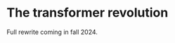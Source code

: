 # The transformer revolution

Full rewrite coming in fall 2024.

<!-- 
- Include below as example in this chapter

# Labelling sentiment and entities

- TODO: Keep the full notebook as an appendix and example of workshop materials
- TODO: USe the stuff on BERTopic as the foundation of this chapter

# Modelling Sentiment

In this tutorial, we'll explore various approaches to modeling sentiment in text data. We'll start with simple dictionary-based methods for sentiment analysis, which rely on predefined lists of positive and negative words. While these methods are easy to understand and implement, they come with significant limitations. Next, we'll explore a more sophisticated approach using the VADER (Valence Aware Dictionary and Sentiment Reasoner) model, which combines dictionary-based methods with rules to improve accuracy. Third, we'll dive into transformer-based models, the state-of-the-art in sentiment analysis, which leverage deep learning to understand context and nuance in text data.

You can think of the evolution of approaches in this tutorial in the same general terms as the three waves of topic models I introduced in the previous tutorial.

By the end of this tutorial, you will have a solid understanding of four different approaches to sentiment analysis, their strengths and weaknesses, and how to implement them in Python.

## Learning Objectives

By the end of this tutorial, you should be able to:

1. Compare Approaches to Sentiment Analysis
    - Describe the differences between dictionary-based, rule-based, and transformer-based methods for sentiment analysis.
    - Explain the advantages and limitations of each approach.
2. Implement Sentiment Analysis
    - Use dictionary-based methods to calculate sentiment scores.
    - Apply VADER sentiment analysis, which combines dictionary and rule-based methods.
    - Implement transformer-based sentiment analysis using state-of-the-art models like RoBERTa.
3. Visualize and Interpret Sentiment Scores
    - Create histograms and bar charts to visualize sentiment distributions.
    - Compare the results of different sentiment analysis methods.

# Setup

```python
import pandas as pd
import spacy
import requests
import matplotlib.pyplot as plt
import matplotlib.ticker as ticker

nlp = spacy.load("en_core_web_sm")
```


Let's load the dataset and inspect its structure.

```python
comments = pd.read_csv('output/comments.csv')
comments.info()
```

Let's take a sample to work a little faster. You can always remove this line and re-run the code later.

```python
comments = comments.sample(1_000)
comments.head()
```

# The First Approach: Dictionary Methods

Dictionary-based sentiment analysis is a straightforward method that involves counting the number of positive and negative words in a text. While easy to implement, this approach often struggles with context, polysemy, and sarcasm, and may not accurately represent capture sentiment in text data.

We'll start by loading lists of positive and negative words from the *Computational Analysis of Communication* book using the requests package. Next, we'll combine these lists into a single dataframe representing our sentiment dictionary.

```python
poswords_url = "https://cssbook.net/d/positive.txt"
negwords_url = "https://cssbook.net/d/negative.txt"

def load_word_list(url):
    response = requests.get(url)
    words = response.text.splitlines()
    return words

positive_words = load_word_list(poswords_url)
negative_words = load_word_list(negwords_url)

positive_df = pd.DataFrame({'word': positive_words, 'value': 1})
negative_df = pd.DataFrame({'word': negative_words, 'value': -1})

sent_dict = pd.concat([positive_df, negative_df], ignore_index=True)
print(sent_dict.sample(30))
```


## Tokenization and Sentiment Scoring

We'll define a simple function to tokenize the text using SpaCy, which helps us break down each comment into individual words.

We'll define a simple function to tokenize the text with spacy.

```python
def spacy_tokenizer(text):
    if isinstance(text, str):
        doc = nlp(text.lower())
        return [token.text for token in doc]
    else:
        return []

comments['word'] = comments['text'].apply(spacy_tokenizer)
```

Let's take a quick look.

```python
comments['word'].sample(30)
```

Now, we'll process the data further by exploding the words into individual rows, allowing us to join them with our sentiment dictionary and calculate sentiment scores.

```python
comments_exploded = comments.explode('word')
df_joined = comments_exploded.merge(sent_dict, on='word', how='inner')
df_joined
```

## Aggregating Sentiment Scores

We'll group the data by comment_id to calculate the overall sentiment score for each comment by summing the individual word sentiment scores.

```python
df_scores = df_joined.groupby('comment_id').agg(
    senti_score=pd.NamedAgg(column='value', aggfunc='sum'),
    text=pd.NamedAgg(column='text', aggfunc='first')
).reset_index()

df_scores.head()
```

## Visualizing Dictionary-Based Sentiment

Let's visualize the distribution of sentiment scores using a humble histogram.

```python
ax = df_scores['senti_score'].plot(
  kind='hist', bins=20, color="black", alpha=0.7, edgecolor='black', figsize=(10, 6)
)

ax.yaxis.set_major_formatter(ticker.FuncFormatter(
  lambda x, pos: f'{int(x):,}')
)

plt.title('Dictionary-based Sentiment Counts\n', loc="left")
plt.xlabel('\n' + r'$\longleftarrow$ more negative | more positive $\longrightarrow$')
plt.ylabel('Frequency\n')
plt.show()
```

Let's try another approach. This time, one that combines a dictionary approach with a rules=based approach. You can think of this as a refinment of a model based on model criticism in an iterative modelling loop.

# The Second Approach: VADER (Dictionaries + Rules)

VADER (Valence Aware Dictionary and sEntiment Reasoner) is a more sophisticated sentiment analysis tool that combines a dictionary-based approach with a rule-based method to better capture context, negation, and intensifiers in text. We'll start by importing VADER and initializing the `SentimentIntensityAnalyzer`.

```python
from vaderSentiment.vaderSentiment import SentimentIntensityAnalyzer
analyzer = SentimentIntensityAnalyzer()
```

## Computing Sentiment Scores with VADER

We’ll define a function that uses VADER’s `.polarity_scores()` method to compute a compound sentiment score for each comment.

```python
def vader_sentiment(text, analyzer):
    if isinstance(text, str):
        scores = analyzer.polarity_scores(text)
        return scores['compound']
    else:
        return None

comments['vader_score'] = comments['text'].apply(lambda x: vader_sentiment(x, analyzer))
comments[['text', 'vader_score']].head()
```

## Visualizing VADER Sentiment

Now, let's visualize the VADER sentiment scores using a histogram. We'll use Pandas `plot()` method, which just calls matplotlib.

```python
ax = comments['vader_score'].plot(
  kind='hist', bins=20, color="black", alpha=0.7, edgecolor='black', figsize=(10, 6)
)

ax.yaxis.set_major_formatter(ticker.FuncFormatter(
  lambda x, pos: f'{int(x):,}')
)

plt.title('Compound VADER Sentiment Scores\n', loc="left")
plt.xlabel('\nCompound Sentiment')
plt.ylabel('Frequency\n')
plt.show()
```


## Comparison of Dictionary and VADER Sentiment Analysis

Let's compare the results of our two sentiment analysis methods by plotting their histograms side by side. When you interpret these plots, remember that the x-axes are quite different.

```python
import matplotlib.pyplot as plt

fig, (ax1, ax2) = plt.subplots(2, 1, figsize=(10, 12))

ax1.hist(df_scores['senti_score'], bins=20, color="blue", alpha=0.5, edgecolor='black')
ax1.set_title('(a) Dictionary counts\n', loc='left')
ax1.set_xlabel('\nCounts')
ax1.set_ylabel('Frequency\n')
ax1.yaxis.set_major_formatter(ticker.FuncFormatter(lambda x, pos: f'{int(x):,}'))

ax2.hist(comments['vader_score'], bins=20, color="red", alpha=0.5, edgecolor='black')
ax2.set_title('\n(b) Dictionaries + Rules via VADER\n', loc='left')
ax2.set_xlabel('\nVADER Compound Sentiment Score')
ax2.set_ylabel('Frequency\n')
ax2.yaxis.set_major_formatter(ticker.FuncFormatter(lambda x, pos: f'{int(x):,}'))

# Adjust the layout
plt.tight_layout()
plt.show()
```

We can't say from this plot, but if you spend some time looking at examples, you'll see VADER's rule-based adjustments do provide some improvements over the simple dictionary approach.

# The Third Approach: Transformer-Based Sentiment Analysis

As we learned in the last tutorial and video lectures, transformer models, like those based on the BERT architecture, have revolutionized natural language processing in general, including sentiment analysis. They capturing deep contextual information and do a much better job of "understanding" the nuances of language. We'll use a pre-trained transformer model to analyze sentiment in our comments, which is very common.^[You can fine-tune these to your specific use case, but that is beyond the scope of this course.] We'll start by specifying the model we’ll use, which is designed for sentiment analysis on social media text.

```python
model = "cardiffnlp/twitter-roberta-base-sentiment-latest"
```

## Applying the Transformer Model

We'll use the `label_sentiment()` function from the course package to apply the sentiment model to our dataset.

::: { .callout-note }
Note that the code below will take a while to run. Progress bars will give you a sense of how long to expect.
:::

```python
import src.text as t

sentiment = t.label_sentiment(
    model=model, df=comments, textcol="text", idcol="comment_id"
)

sentiment
```

## Analyzing Sentiment Scores

Next, we’ll determine the dominant sentiment (positive, neutral, or negative) for each comment based on the highest probability score.

```python
sentiment['dominant_sentiment'] = sentiment[['sentiment_negative', 'sentiment_neutral', 'sentiment_positive']].idxmax(axis=1)

sentiment[['sentiment_negative', 'sentiment_neutral', 'sentiment_positive', 'dominant_sentiment']].head()
```

Let's plot a comparison. We could do this as a bar graph (or whatever), but I prefer to do it this way:

```python
from src.networks import plot_line_comparison

for_plotting = sentiment_counts.to_dict()

plot_line_comparison(
    for_plotting,
    xrange=(315, 350),
    print_decimals=False,
    title="",
    xlabel='\nFrequency of dominant sentiment scores in the talksatgoogle YouTube Data',
    filename="output/yt_sentiment_comparison.png"
)
```


We can also look at the distribution of sentiment scores, not just the dominant ones.

```python
sentiment[['sentiment_negative', 'sentiment_neutral', 'sentiment_positive']].plot(
    kind='hist', bins=50, alpha=0.7, edgecolor='black', figsize=(10, 6), subplots=True
)
plt.suptitle('Distribution of Sentiment Scores')
plt.show()
```

# Conclusion

It’s important to understand both the traditional and modern approaches to effectively apply them in your research, especially as transformer-based models become more common. In this tutorial notebook, we explored three different approaches to sentiment analysis: dictionary-based methods, VADER (which combines dictionary and rule-based approaches), and transformer-based models. Each method has its own strengths and weaknesses, and the choice of method should be guided by the specific requirements of your analysis. -->